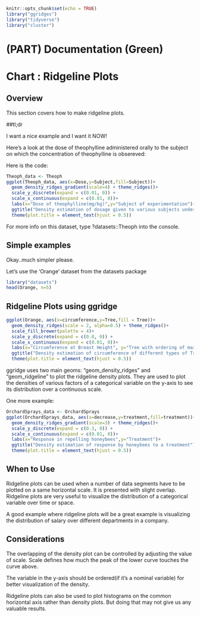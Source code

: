 
```r
knitr::opts_chunk$set(echo = TRUE)
library("ggridges")
library("tidyverse")
library("cluster")
```

# (PART) Documentation (Green) {-}

# Chart : Ridgeline Plots

## Overview

This section covers how to make ridgeline plots.

##tl;dr

I want a nice example and I want it NOW!

Here's a look at the dose of theophylline administered orally to the subject on which the concentration of theophylline is obsereved:

Here is the code:

```r
Theoph_data <- Theoph
ggplot(Theoph_data, aes(x=Dose,y=Subject,fill=Subject))+
  geom_density_ridges_gradient(scale=4) + theme_ridges()+
  scale_y_discrete(expand = c(0.01, 0)) +
  scale_x_continuous(expand = c(0.01, 0))+
  labs(x="Dose of theophylline(mg/kg)",y="Subject of experimentation")+
  ggtitle("Density estimation of dosage given to various subjects under observation")+
  theme(plot.title = element_text(hjust = 0.5))
```

For more info on this dataset, type ?datasets::Theoph into the console.

## Simple examples

Okay..much simpler please.

Let's use the 'Orange' dataset from the datasets package

```r
library("datasets")
head(Orange, n=5)
```

## Ridgeline Plots using ggridge

```r
ggplot(Orange, aes(x=circumference,y=Tree,fill = Tree))+
  geom_density_ridges(scale = 2, alpha=0.5) + theme_ridges()+
  scale_fill_brewer(palette = 4)+
  scale_y_discrete(expand = c(0.8, 0)) +
  scale_x_continuous(expand = c(0.01, 0))+
  labs(x="Circumference at Breast Height", y="Tree with ordering of max diameter")+
  ggtitle("Density estimation of circumference of different types of Trees")+
  theme(plot.title = element_text(hjust = 0.5))
```

ggridge uses two main geoms: "geom_density_ridges" and "geom_ridgeline" to plot the ridgeline density plots. They are used to plot the densities of various factors of a categorical variable on the y-axis to see its distribution over a continuous scale.

One more example:

```r
OrchardSprays_data <- OrchardSprays
ggplot(OrchardSprays_data, aes(x=decrease,y=treatment,fill=treatment))+
  geom_density_ridges_gradient(scale=3) + theme_ridges()+
  scale_y_discrete(expand = c(0.3, 0)) +
  scale_x_continuous(expand = c(0.01, 0))+
  labs(x="Response in repelling honeybees",y="Treatment")+
  ggtitle("Density estimation of response by honeybees to a treatment")+
  theme(plot.title = element_text(hjust = 0.5))
```

## When to Use

Ridgeline plots can be used when a number of data segments have to be plotted on a same horizontal scale. It is presented with slight overlap. Ridgeline plots are very useful to visualize the distribution of a categorical variable over time or space.

A good example where ridgeline plots will be a great example is visualizing the distribution of salary over different departments in a company.

## Considerations

The overlapping of the density plot can be controlled by adjusting the value of scale. Scale defines how much the peak of the lower curve touches the curve above.

The variable in the y-axis should be ordered(if it's a nominal variable) for better visualization of the density.

Ridgeline plots can also be used to plot histograms on the common horizontal axis rather than density plots. But doing that may not give us any valuable results.
